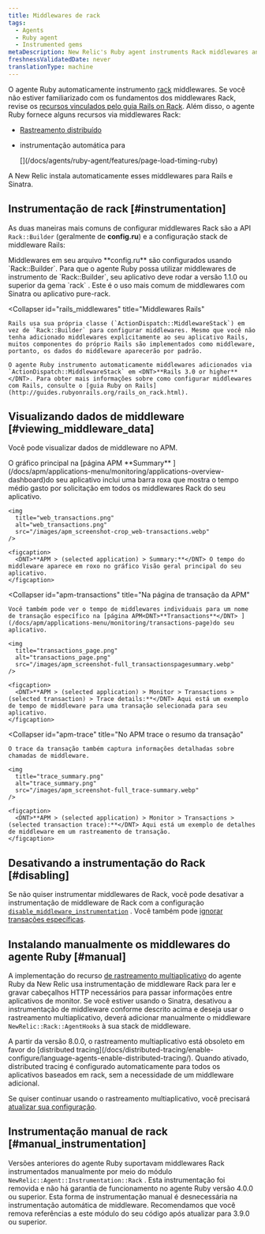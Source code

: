 ```yaml
---
title: Middlewares de rack
tags:
  - Agents
  - Ruby agent
  - Instrumented gems
metaDescription: New Relic's Ruby agent instruments Rack middlewares and uses middlewares for functions like cross application tracing and browser auto-instrumentation.
freshnessValidatedDate: never
translationType: machine
---
```


O agente Ruby automaticamente instrumento [rack](http://rack.github.io/) middlewares. Se você não estiver familiarizado com os fundamentos dos middlewares Rack, revise os [recursos vinculados pelo guia Rails on Rack](http://guides.rubyonrails.org/rails_on_rack.html#resources). Além disso, o agente Ruby fornece alguns recursos via middlewares Rack:

* [Rastreamento distribuído](/docs/distributed-tracing/enable-configure/language-agents-enable-distributed-tracing/)

* instrumentação automática para

  <InlinePopover type="browser">
    [](/docs/agents/ruby-agent/features/page-load-timing-ruby)
  </InlinePopover>

A New Relic instala automaticamente esses middlewares para Rails e Sinatra.

## Instrumentação de rack [#instrumentation]

As duas maneiras mais comuns de configurar middlewares Rack são a API `Rack::Builder` (geralmente de <DNT>**config.ru**</DNT>) e a configuração stack de middleware Rails:

<CollapserGroup>
  <Collapser
    id="rack_builder"
    title="Rack::Builder"
  >
    Middlewares em seu arquivo <DNT>**config.ru**</DNT> são configurados usando `Rack::Builder`. Para que o agente Ruby possa utilizar middlewares de instrumento de `Rack::Builder`, seu aplicativo deve rodar a versão 1.1.0 ou superior da gema `rack` . Este é o uso mais comum de middlewares com Sinatra ou aplicativo pure-rack.
  </Collapser>

  <Collapser
    id="rails_middlewares"
    title="Middlewares Rails"
  >
    Rails usa sua própria classe (`ActionDispatch::MiddlewareStack`) em vez de `Rack::Builder` para configurar middlewares. Mesmo que você não tenha adicionado middlewares explicitamente ao seu aplicativo Rails, muitos componentes do próprio Rails são implementados como middleware, portanto, os dados do middleware aparecerão por padrão.

    O agente Ruby instrumento automaticamente middlewares adicionados via `ActionDispatch::MiddlewareStack` em <DNT>**Rails 3.0 or higher**</DNT>. Para obter mais informações sobre como configurar middlewares com Rails, consulte o [guia Ruby on Rails](http://guides.rubyonrails.org/rails_on_rack.html).
  </Collapser>
</CollapserGroup>

## Visualizando dados de middleware [#viewing_middleware_data]

Você pode visualizar dados de middleware no APM.

<CollapserGroup>
  <Collapser
    id="apm-overview"
    title="Na página Resumo do APM"
  >
    O gráfico principal na [página APM <DNT>**Summary**</DNT> ](/docs/apm/applications-menu/monitoring/applications-overview-dashboard)do seu aplicativo inclui uma barra roxa que mostra o tempo médio gasto por solicitação em todos os middlewares Rack do seu aplicativo.

    <img
      title="web_transactions.png"
      alt="web_transactions.png"
      src="/images/apm_screenshot-crop_web-transactions.webp"
    />

    <figcaption>
      <DNT>**APM > (selected application) > Summary:**</DNT> O tempo do middleware aparece em roxo no gráfico Visão geral principal do seu aplicativo.
    </figcaption>
  </Collapser>

  <Collapser
    id="apm-transactions"
    title="Na página de transação da APM"
  >
    Você também pode ver o tempo de middlewares individuais para um nome de transação específico na [página APM<DNT>**Transactions**</DNT> ](/docs/apm/applications-menu/monitoring/transactions-page)do seu aplicativo.

    <img
      title="transactions_page.png"
      alt="transactions_page.png"
      src="/images/apm_screenshot-full_transactionspagesummary.webp"
    />

    <figcaption>
      <DNT>**APM > (selected application) > Monitor > Transactions > (selected transaction) > Trace details:**</DNT> Aqui está um exemplo de tempo de middleware para uma transação selecionada para seu aplicativo.
    </figcaption>
  </Collapser>

  <Collapser
    id="apm-trace"
    title="No APM trace o resumo da transação"
  >
    O trace da transação também captura informações detalhadas sobre chamadas de middleware.

    <img
      title="trace_summary.png"
      alt="trace_summary.png"
      src="/images/apm_screenshot-full_trace-summary.webp"
    />

    <figcaption>
      <DNT>**APM > (selected application) > Monitor > Transactions > (selected transaction trace):**</DNT> Aqui está um exemplo de detalhes de middleware em um rastreamento de transação.
    </figcaption>
  </Collapser>
</CollapserGroup>

## Desativando a instrumentação do Rack [#disabling]

Se não quiser instrumentar middlewares de Rack, você pode desativar a instrumentação de middleware de Rack com a configuração [`disable_middleware_instrumentation`](/docs/agents/ruby-agent/installation-configuration/ruby-agent-configuration) . Você também pode [ignorar transações específicas](/docs/agents/ruby-agent/installation-configuration/ignoring-specific-transactions).

## Instalando manualmente os middlewares do agente Ruby [#manual]

A implementação do recurso [de rastreamento multiaplicativo](/docs/apm/traces/cross-application-traces/cross-application-tracing) do agente Ruby da New Relic usa instrumentação de middleware Rack para ler e gravar cabeçalhos HTTP necessários para passar informações entre aplicativos de monitor. Se você estiver usando o Sinatra, desativou a instrumentação de middleware conforme descrito acima e deseja usar o rastreamento multiaplicativo, deverá adicionar manualmente o middleware `NewRelic::Rack::AgentHooks` à sua stack de middleware.

<Callout variant="important">
  A partir da versão 8.0.0, o rastreamento multiaplicativo está obsoleto em favor do [distributed tracing](/docs/distributed-tracing/enable-configure/language-agents-enable-distributed-tracing/). Quando ativado, distributed tracing é configurado automaticamente para todos os aplicativos baseados em rack, sem a necessidade de um middleware adicional.

  Se quiser continuar usando o rastreamento multiaplicativo, você precisará [atualizar sua configuração](/docs/agents/ruby-agent/features/cross-application-tracing-ruby#configuration).
</Callout>

## Instrumentação manual de rack [#manual_instrumentation]

Versões anteriores do agente Ruby suportavam middlewares Rack instrumentados manualmente por meio do módulo `NewRelic::Agent::Instrumentation::Rack` . Esta instrumentação foi removida e não há garantia de funcionamento no agente Ruby versão 4.0.0 ou superior. Esta forma de instrumentação manual é desnecessária na instrumentação automática de middleware. Recomendamos que você remova referências a este módulo do seu código após atualizar para 3.9.0 ou superior.

